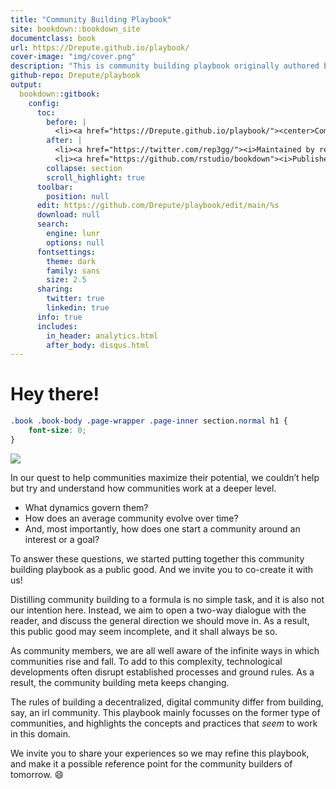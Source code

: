 ```yaml
---
title: "Community Building Playbook"
site: bookdown::bookdown_site
documentclass: book
url: https://Drepute.github.io/playbook/
cover-image: "img/cover.png"
description: "This is community building playbook originally authored by @InfiniteGwei from rep3. This book is a public good. We strongly encourage you to read, share and contribute to this resource!"
github-repo: Drepute/playbook
output:
  bookdown::gitbook:
    config:
      toc:
        before: |
          <li><a href="https://Drepute.github.io/playbook/"><center>Community Building Playbook</center></a></li>
        after: |
          <li><a href="https://twitter.com/rep3gg/"><i>Maintained by rep3</i> 😄</a></li>
          <li><a href="https://github.com/rstudio/bookdown"><i>Published using bookdown</i> 📕</a></li>
        collapse: section
        scroll_highlight: true
      toolbar:
        position: null
      edit: https://github.com/Drepute/playbook/edit/main/%s
      download: null
      search:
        engine: lunr
        options: null
      fontsettings:
        theme: dark
        family: sans
        size: 2.5
      sharing:
        twitter: true
        linkedin: true
      info: true
      includes:
        in_header: analytics.html
        after_body: disqus.html
---
```


# Hey there! {-}

```css
.book .book-body .page-wrapper .page-inner section.normal h1 {
    font-size: 0;
}
```


![](img/cover.png)

In our quest to help communities maximize their potential, we couldn’t help but try and understand how communities work at a deeper level.

- What dynamics govern them? 
- How does an average community evolve over time? 
- And, most importantly, how does one start a community around an interest or a goal?

To answer these questions, we started putting together this community building playbook as a public good. And we invite you to co-create it with us!

Distilling community building to a formula is no simple task, and it is also not our intention here. Instead, we aim to open a two-way dialogue with the reader, and discuss the general direction we should move in. As a result, this public good may seem incomplete, and it shall always be so.

As community members, we are all well aware of the infinite ways in which communities rise and fall. To add to this complexity, technological developments often disrupt established processes and ground rules. As a result, the community building meta keeps changing.

The rules of building a decentralized, digital community differ from building, say, an irl community. This playbook mainly focusses on the former type of communities, and highlights the concepts and practices that *seem* to work in this domain.

We invite you to share your experiences so we may refine this playbook, and make it a possible reference point for the community builders of tomorrow. 😄
